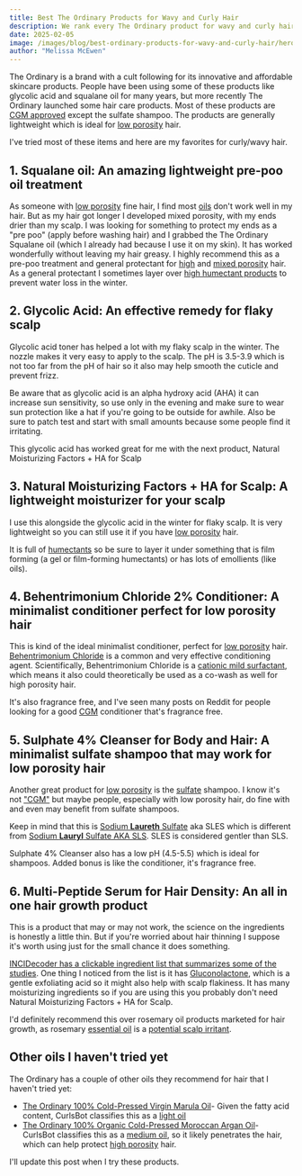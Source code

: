 ```yaml
---
title: Best The Ordinary Products for Wavy and Curly Hair
description: We rank every The Ordinary product for wavy and curly hair, including shampoos, serums, oils, and conditioners.
date: 2025-02-05
image: /images/blog/best-ordinary-products-for-wavy-and-curly-hair/hero.png
author: "Melissa McEwen"
---
```


<Affiliate />

The Ordinary is a brand with a cult following for its innovative and affordable skincare products. People have been using some of these products like glycolic acid and squalane oil for many years, but more recently The Ordinary launched some hair care products. Most of these products are [CGM approved](/curly-girl-method) except the sulfate shampoo. The products are generally lightweight which is ideal for [low porosity](/porosity/low-porosity) hair.

I've tried most of these items and here are my favorites for curly/wavy hair.

<TableOfContents />

## 1. Squalane oil: An amazing lightweight pre-poo oil treatment

As someone with [low porosity](/porosity/low-porosity) fine hair, I find most [oils](/groups/oils) don't work well in my hair. But as my hair got longer I developed mixed porosity, with my ends drier than my scalp. I was looking for something to protect my ends as a "pre poo" (apply before washing hair) and I grabbed the The Ordinary Squalane oil (which I already had because I use it on my skin). It has worked wonderfully without leaving my hair greasy. I highly recommend this as a pre-poo treatment and general protectant for [high](/porosity/high-porosity) and [mixed porosity](/porosity/mixed-porosity) hair. As a general protectant I sometimes layer over [high humectant products](/groups/humectants) to prevent water loss in the winter.

<BlogProduct
  name="The Ordinary 100% Plant-Derived Squalane"
  subtitle="A lightweight oil that's perfect for pre-poo treatments"
  image="/images/blog/best-ordinary-products-for-wavy-and-curly-hair/squalane.jpeg"
  ingredients="Squalane"
  siliconeFree
  sulfateFree
  cgmApproved
  buyLink="https://theordinary.com/en-us/100-plant-derived-squalane-face-oil-100398.html"
  buyText="The Ordinary"
  amazonLink="https://amzn.to/4aMfaSl"
/>


## 2. Glycolic Acid: An effective remedy for flaky scalp

Glycolic acid toner has helped a lot with my flaky scalp in the winter. The nozzle makes it very easy to apply to the scalp. The pH is  3.5-3.9 which is not too far from the pH of hair so it also may help smooth the cuticle and prevent frizz.

Be aware that as glycolic acid is an alpha hydroxy acid (AHA) it can increase sun sensitivity, so use only in the evening and make sure to wear sun protection like a hat if you're going to be outside for awhile. Also be sure to patch test and start with small amounts because some people find it irritating.

This glycolic acid has worked great for me with the next product, Natural Moisturizing Factors + HA for Scalp


<BlogProduct
  name="The Ordinary Glycolic Acid 7% Exfoliating Toner"
  subtitle="Can be used as a flaky scalp treatment"
  image="/images/blog/best-ordinary-products-for-wavy-and-curly-hair/glycolic.png"
  ingredients="Aqua (Water), Glycolic Acid, Rosa Damascena Flower Water, Centaurea Cyanus Flower Water, Aloe Barbadensis Leaf Water, Propanediol, Glycerin, Triethanolamine, Aminomethyl Propanol, Panax Ginseng Root Extract, Tasmannia Lanceolata Fruit/Leaf Extract, Aspartic Acid, Alanine, Glycine, Serine, Valine, Isoleucine, Proline, Threonine, Histidine, Phenylalanine, Glutamic Acid, Arginine, Pca, Sodium Pca, Sodium Lactate, Fructose, Glucose, Sucrose, Urea, Hexyl Nicotinate, Dextrin, Citric Acid, Polysorbate 20, Gellan Gum, Trisodium Ethylenediamine Disuccinate, Sodium Chloride, Hexylene Glycol, Potassium Sorbate, Sodium Benzoate, 1,2-Hexanediol, Caprylyl Glycol. "
  siliconeFree
  sulfateFree
  cgmApproved
  buyLink="https://theordinary.com/en-us/glycolic-acid-7-exfoliating-toner-100418.html"
  buyText="The Ordinary"
  amazonLink="https://amzn.to/3CMuIJj"
/>

## 3. Natural Moisturizing Factors + HA for Scalp: A lightweight moisturizer for your scalp

I use this alongside the glycolic acid in the winter for flaky scalp. It is very lightweight so you can still use it if you have [low porosity](/porosity/low-porosity) hair.

It is full of [humectants](/groups/humectants) so be sure to layer it under something that is film forming (a gel or film-forming humectants) or has lots of emollients (like oils).

<BlogProduct
  name="The Ordinary Natural Moisturizing Factors + HA for Scalp"
  subtitle="Helps keep the scalp from getting dry without any heavy ingredients"
  image="/images/blog/best-ordinary-products-for-wavy-and-curly-hair/ha.jpeg"
  ingredients="Aqua (Water), Squalane, C12-13 Alkyl Glyceryl Hydrolyzed Hyaluronate, Arginine, Aspartic Acid, Glycine, Alanine, Serine, Valine, Isoleucine, Proline, Threonine, Histidine, Phenylalanine, Glutamic Acid, Glucose, Fructose, Sucrose, PCA, Sodium PCA, Zinc PCA, Magnesium PCA, Manganese PCA, Urea, Sodium Lactate, Lactic Acid, Hexyl Nicotinate, Lauryl Glucoside, Myristyl Glucoside, Polyglyceryl-6 Laurate, Isoceteth-20, Dextrin, Hexylene Glycol, Potassium Sorbate, Phenoxyethanol, Chlorphenesin."
  siliconeFree
  sulfateFree
  cgmApproved
  buyLink="https://theordinary.com/en-us/natural-moisturizing-factors-ha-for-scalp-hair-scalp-treatment-100422.html"
  buyText="The Ordinary"
  amazonLink="https://amzn.to/4hqGzvY"
/>


## 4. Behentrimonium Chloride 2% Conditioner: A minimalist conditioner perfect for low porosity hair

This is kind of the ideal minimalist conditioner, perfect for [low porosity](/porosity/low-porosity) hair. [Behentrimonium Chloride](/groups/surfactants) is a common  and very effective conditioning agent. Scientifically, Behentrimonium Chloride is a [cationic mild surfactant](/groups/surfactants), which means it also could theoretically be used as a co-wash as well for high porosity hair.

It's also fragrance free, and I've seen many posts on Reddit for people looking for a good [CGM](/curly-girl-method) conditioner that's fragrance free.


<BlogProduct
  name="Behentrimonium Chloride 2% Conditioner"
  subtitle="A minimalist conditioner perfect for low porosity/wavy hair"
  image="/images/blog/best-ordinary-products-for-wavy-and-curly-hair/conditioner.png"
  ingredients="Aqua (Water), Cetearyl Alcohol, Behentrimonium Chloride, Cyamopsis Tetragonoloba (Guar) Gum, Phytic Acid, Phenoxyethanol, Chlorphenesin."
  siliconeFree
  sulfateFree
  cgmApproved
  buyLink="https://theordinary.com/en-us/behentrimonium-chloride-2-conditioner-100409.html"
  buyText="The Ordinary"
  amazonLink="https://amzn.to/4hHQm02"
/>


## 5. Sulphate 4% Cleanser for Body and Hair: A minimalist sulfate shampoo that may work for low porosity hair

Another great product for [low porosity](/porosity/low-porosity) is the [sulfate](/groups/surfactants) shampoo. I know it's not ["CGM"](/curly-girl-method) but maybe people, especially with low porosity hair, do fine with and even may benefit from sulfate shampoos.

Keep in mind that this is [Sodium **Laureth** Sulfate](/ingredients/sodium-laureth-sulfate) aka SLES which is different from [Sodium **Lauryl** Sulfate AKA SLS](/ingredients/sodium-lauryl-sulfate). SLES is considered gentler than SLS.

Sulphate 4% Cleanser also has a low pH (4.5-5.5) which is ideal for shampoos. Added bonus is like the conditioner, it's fragrance free.

<BlogProduct
  name="Sulphate 4% Cleanser for Body and Hair"
  subtitle="Minimalist sulfate shampoo that may work for low porosity hair"
  image="/images/blog/best-ordinary-products-for-wavy-and-curly-hair/sulfate.png"
  ingredients=" Aqua (Water), Sodium Laureth Sulfate, Polysorbate 20, Xanthan Gum, Tocopherol, Phytic Acid, Trisodium Ethylenediamine Disuccinate, Benzyl Alcohol, Ethylhexylglycerin, Phenoxyethanol, Chlorphenesin. "
  siliconeFree
  buyLink="https://theordinary.com/en-us/4-sulphate-cleanser-for-body-and-hair-shampoo-100399.html"
  buyText="The Ordinary"
  amazonLink="https://amzn.to/3Q8DsMQ"
/>


## 6. Multi-Peptide Serum for Hair Density: An all in one hair growth product

This is a product that may or may not work, the science on the ingredients is honestly a little thin. But if you're worried about hair thinning I suppose it's worth using just for the small chance it does something.

[INCIDecoder has a clickable ingredient list that summarizes some of the studies](https://incidecoder.com/products/the-ordinary-multi-peptide-serum-for-hair-density). One thing I noticed from the list is it has [Gluconolactone](https://incidecoder.com/ingredients/gluconolactone), which is a gentle exfoliating acid so it might also help with scalp flakiness.  It has many moisturizing ingredients so if you are using this you probably don't need Natural Moisturizing Factors + HA for Scalp.

I'd definitely recommend this over rosemary oil products marketed for hair growth, as rosemary [essential oil](/blog/essential-oils-vs-oils-for-hair) is a [potential scalp irritant](https://www.paulaschoice.com/ingredient-dictionary/ingredient-rosemary-oil.html).

<BlogProduct
  name="The Ordinary Multi-Peptide Serum for Hair Density"
  subtitle="An all in one hair growth product"
  image="/images/blog/best-ordinary-products-for-wavy-and-curly-hair/peptide.png"
  ingredients=" Aqua (Water), Propanediol, Butylene Glycol, Glycerin, Caffeine, Biotinoyl Tripeptide-1, Acetyl Tetrapeptide-3, Larix Europaea Wood Extract, Pisum Sativum Extract, Scutellaria Baicalensis Root Extract, Triticum Vulgare Germ Extract, Glycine Soja Germ Extract, Trifolium Pratense Flower Extract, Camellia Sinensis Leaf Extract, Apigenin, Oleanolic Acid, Arginine, Glycine, Calcium Gluconate, Zinc Chloride, Lactic Acid, Gluconolactone, Dextran, Maltodextrin, Hydroxyethylcellulose, Xanthan Gum, Pentylene Glycol, Dimethyl Isosorbide, Polysorbate 20, PPG-26-Buteth-26, PEG-40 Hydrogenated Castor Oil, Trisodium Ethylenediamine Disuccinate, Sodium Metabisulfite, Sodium Benzoate, Phenoxyethanol, Chlorphenesin. "
  siliconeFree
  sulfateFree
  cgmApproved
  buyLink="https://theordinary.com/en-us/multi-peptide-serum-for-hair-density-hair-scalp-treatment-100434.html"
  buyText="The Ordinary"
  amazonLink="https://amzn.to/3CxvRo9"
/>


## Other oils I haven't tried yet

The Ordinary has a couple of other oils they recommend for hair that I haven't tried yet:

- [The Ordinary 100% Cold-Pressed Virgin Marula Oil](https://theordinary.com/en-us/100-cold-pressed-virgin-marula-face-oil-100389.html)- Given the fatty acid content, CurlsBot classifies this as a [light oil](/groups/oils)
- [The Ordinary 100% Organic Cold-Pressed Moroccan Argan Oil](https://theordinary.com/en-us/100-organic-cold-pressed-moroccan-argan-face-oil-100393.html)- CurlsBot classifies this as a [medium oil](/groups/oils), so it likely penetrates the hair, which can help protect [high porosity](/porosity/high-porosity) hair.

I'll update this post when I try these products.
